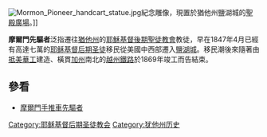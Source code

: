 {{multiple issues|
{{expand|time=2018-04-24T19:04:24+00:00}}
{{expert|time=2018-04-24T19:04:24+00:00}}
{{unreferenced|time=2018-04-24T19:04:24+00:00}}
}}
[[File:Mormon_Pioneer_handcart_statue.jpg|right]]紀念雕像，現置於猶他州鹽湖城的[[聖殿廣場|聖殿廣場]]。]]

'''摩爾門先驅者'''泛指遷往[[猶他州|猶他州]]的[[耶穌基督後期聖徒教會|耶穌基督後期聖徒教會]]教徒，早在1847年4月已經有高達七萬的[[耶稣基督后期圣徒教会|耶稣基督后期圣徒]]移民從美國中西部遷入[[鹽湖城|鹽湖城]]。移民潮後來隨著由[[華工|抵美華工]]建造、橫貫[[加州|加州]]南北的[[越州鐵路|越州鐵路]]於1869年竣工而告結束。

== 參看 ==
* [[摩爾門手推車先驅者|摩爾門手推車先驅者]]

[[Category:耶稣基督后期圣徒教会|Category:耶稣基督后期圣徒教会]]
[[Category:犹他州历史|Category:犹他州历史]]